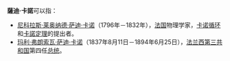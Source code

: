 '''薩迪·卡諾'''可以指：
* [[尼科拉斯·莱奥纳德·萨迪·卡诺|尼科拉斯·莱奥纳德·萨迪·卡诺]]（1796年－1832年），[[法国|法国]]物理学家，[[卡诺循环|卡诺循环]]和[[卡諾定理_(熱力學)|卡諾定理]]的提出者。
* [[玛利·弗朗索瓦·萨迪·卡诺|玛利·弗朗索瓦·萨迪·卡诺]]（1837年8月11日－1894年6月25日），[[法兰西第三共和国|法兰西第三共和国]]第四任[[法国总统|总统]]。
{{Disambig|cat=四字人名消歧义}}